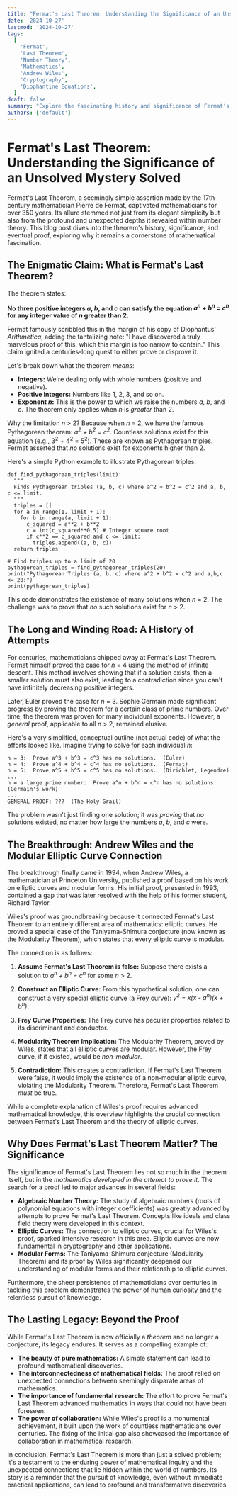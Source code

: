 ```yaml
---
title: "Fermat's Last Theorem: Understanding the Significance of an Unsolved Mystery Solved"
date: '2024-10-27'
lastmod: '2024-10-27'
tags:
  [
    'Fermat',
    'Last Theorem',
    'Number Theory',
    'Mathematics',
    'Andrew Wiles',
    'Cryptography',
    'Diophantine Equations',
  ]
draft: false
summary: "Explore the fascinating history and significance of Fermat's Last Theorem, from its simple statement to its profound impact on modern number theory and cryptography. Discover the journey of its proof by Andrew Wiles and its lasting legacy."
authors: ['default']
---
```


# Fermat's Last Theorem: Understanding the Significance of an Unsolved Mystery Solved

Fermat's Last Theorem, a seemingly simple assertion made by the 17th-century mathematician Pierre de Fermat, captivated mathematicians for over 350 years. Its allure stemmed not just from its elegant simplicity but also from the profound and unexpected depths it revealed within number theory. This blog post dives into the theorem's history, significance, and eventual proof, exploring why it remains a cornerstone of mathematical fascination.

## The Enigmatic Claim: What is Fermat's Last Theorem?

The theorem states:

**No three positive integers _a_, _b_, and _c_ can satisfy the equation _a<sup>n</sup> + b<sup>n</sup> = c<sup>n</sup>_ for any integer value of _n_ greater than 2.**

Fermat famously scribbled this in the margin of his copy of Diophantus' _Arithmetica_, adding the tantalizing note: "I have discovered a truly marvelous proof of this, which this margin is too narrow to contain." This claim ignited a centuries-long quest to either prove or disprove it.

Let's break down what the theorem _means_:

- **Integers:** We're dealing only with whole numbers (positive and negative).
- **Positive Integers:** Numbers like 1, 2, 3, and so on.
- **Exponent _n_:** This is the power to which we raise the numbers _a_, _b_, and _c_. The theorem only applies when _n_ is _greater_ than 2.

Why the limitation _n_ > 2? Because when _n_ = 2, we have the famous Pythagorean theorem: _a<sup>2</sup> + b<sup>2</sup> = c<sup>2</sup>_. Countless solutions exist for this equation (e.g., 3<sup>2</sup> + 4<sup>2</sup> = 5<sup>2</sup>). These are known as Pythagorean triples. Fermat asserted that _no_ solutions exist for exponents higher than 2.

Here's a simple Python example to illustrate Pythagorean triples:

```plaintext
def find_pythagorean_triples(limit):
  """
  Finds Pythagorean triples (a, b, c) where a^2 + b^2 = c^2 and a, b, c <= limit.
  """
  triples = []
  for a in range(1, limit + 1):
    for b in range(a, limit + 1):
      c_squared = a**2 + b**2
      c = int(c_squared**0.5) # Integer square root
      if c**2 == c_squared and c <= limit:
        triples.append((a, b, c))
  return triples

# Find triples up to a limit of 20
pythagorean_triples = find_pythagorean_triples(20)
print("Pythagorean Triples (a, b, c) where a^2 + b^2 = c^2 and a,b,c <= 20:")
print(pythagorean_triples)
```

This code demonstrates the existence of many solutions when _n_ = 2. The challenge was to prove that _no_ such solutions exist for _n_ > 2.

## The Long and Winding Road: A History of Attempts

For centuries, mathematicians chipped away at Fermat's Last Theorem. Fermat himself proved the case for _n_ = 4 using the method of infinite descent. This method involves showing that if a solution exists, then a smaller solution must also exist, leading to a contradiction since you can't have infinitely decreasing positive integers.

Later, Euler proved the case for _n_ = 3. Sophie Germain made significant progress by proving the theorem for a certain class of prime numbers. Over time, the theorem was proven for many individual exponents. However, a _general_ proof, applicable to all _n_ > 2, remained elusive.

Here's a very simplified, conceptual outline (not actual code) of what the efforts looked like. Imagine trying to solve for each individual _n_:

```
n = 3:  Prove a^3 + b^3 = c^3 has no solutions.  (Euler)
n = 4:  Prove a^4 + b^4 = c^4 has no solutions.  (Fermat)
n = 5:  Prove a^5 + b^5 = c^5 has no solutions.  (Dirichlet, Legendre)
...
n = a large prime number:  Prove a^n + b^n = c^n has no solutions. (Germain's work)
...
GENERAL PROOF: ???  (The Holy Grail)
```

The problem wasn't just finding one solution; it was _proving_ that _no_ solutions existed, no matter how large the numbers _a_, _b_, and _c_ were.

## The Breakthrough: Andrew Wiles and the Modular Elliptic Curve Connection

The breakthrough finally came in 1994, when Andrew Wiles, a mathematician at Princeton University, published a proof based on his work on elliptic curves and modular forms. His initial proof, presented in 1993, contained a gap that was later resolved with the help of his former student, Richard Taylor.

Wiles's proof was groundbreaking because it connected Fermat's Last Theorem to an entirely different area of mathematics: elliptic curves. He proved a special case of the Taniyama-Shimura conjecture (now known as the Modularity Theorem), which states that every elliptic curve is modular.

The connection is as follows:

1.  **Assume Fermat's Last Theorem is false:** Suppose there exists a solution to _a<sup>n</sup> + b<sup>n</sup> = c<sup>n</sup>_ for some _n_ > 2.

2.  **Construct an Elliptic Curve:** From this hypothetical solution, one can construct a very special elliptic curve (a Frey curve): _y<sup>2</sup> = x(x - a<sup>n</sup>)(x + b<sup>n</sup>)_.

3.  **Frey Curve Properties:** The Frey curve has peculiar properties related to its discriminant and conductor.

4.  **Modularity Theorem Implication:** The Modularity Theorem, proved by Wiles, states that all elliptic curves are modular. However, the Frey curve, if it existed, would be _non-modular_.

5.  **Contradiction:** This creates a contradiction. If Fermat's Last Theorem were false, it would imply the existence of a non-modular elliptic curve, violating the Modularity Theorem. Therefore, Fermat's Last Theorem _must_ be true.

While a complete explanation of Wiles's proof requires advanced mathematical knowledge, this overview highlights the crucial connection between Fermat's Last Theorem and the theory of elliptic curves.

## Why Does Fermat's Last Theorem Matter? The Significance

The significance of Fermat's Last Theorem lies not so much in the theorem itself, but in the _mathematics developed in the attempt to prove it_. The search for a proof led to major advances in several fields:

- **Algebraic Number Theory:** The study of algebraic numbers (roots of polynomial equations with integer coefficients) was greatly advanced by attempts to prove Fermat's Last Theorem. Concepts like ideals and class field theory were developed in this context.
- **Elliptic Curves:** The connection to elliptic curves, crucial for Wiles's proof, sparked intensive research in this area. Elliptic curves are now fundamental in cryptography and other applications.
- **Modular Forms:** The Taniyama-Shimura conjecture (Modularity Theorem) and its proof by Wiles significantly deepened our understanding of modular forms and their relationship to elliptic curves.

Furthermore, the sheer persistence of mathematicians over centuries in tackling this problem demonstrates the power of human curiosity and the relentless pursuit of knowledge.

## The Lasting Legacy: Beyond the Proof

While Fermat's Last Theorem is now officially a _theorem_ and no longer a conjecture, its legacy endures. It serves as a compelling example of:

- **The beauty of pure mathematics:** A simple statement can lead to profound mathematical discoveries.
- **The interconnectedness of mathematical fields:** The proof relied on unexpected connections between seemingly disparate areas of mathematics.
- **The importance of fundamental research:** The effort to prove Fermat's Last Theorem advanced mathematics in ways that could not have been foreseen.
- **The power of collaboration:** While Wiles's proof is a monumental achievement, it built upon the work of countless mathematicians over centuries. The fixing of the initial gap also showcased the importance of collaboration in mathematical research.

In conclusion, Fermat's Last Theorem is more than just a solved problem; it's a testament to the enduring power of mathematical inquiry and the unexpected connections that lie hidden within the world of numbers. Its story is a reminder that the pursuit of knowledge, even without immediate practical applications, can lead to profound and transformative discoveries.
